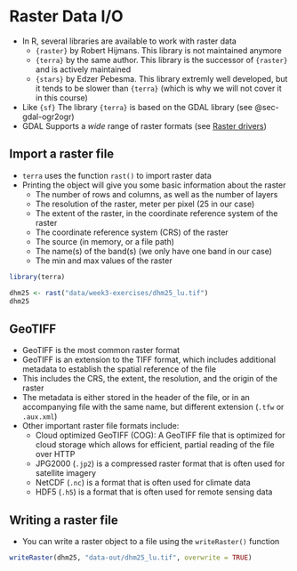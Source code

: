 

# Raster Data I/O {#sec-raster-data-io}

- In R, several libraries are available to work with raster data
  - `{raster}` by Robert Hijmans. This library is not maintained anymore
  - `{terra}` by the same author. This library is the successor of `{raster}` and is actively maintained
  - `{stars}` by Edzer Pebesma. This library extremly well developed, but it tends to be slower than `{terra}` (which is why we will not cover it in this course)
- Like `{sf}` The library `{terra}` is based on the GDAL library (see @sec-gdal-ogr2ogr)
- GDAL Supports a *wide* range of raster formats (see [Raster drivers](https://gdal.org/en/latest/drivers/raster/index.html))


## Import a raster file

- `terra` uses the function `rast()` to import raster data
- Printing the object will give you some basic information about the raster
  - The number of rows and columns, as well as the number of layers
  - The resolution of the raster, meter per pixel (25 in our case)
  - The extent of the raster, in the coordinate reference system of the raster
  - The coordinate reference system (CRS) of the raster
  - The source (in memory, or a file path)
  - The name(s) of the band(s) (we only have one band in our case)
  - The min and max values of the raster

```r
library(terra)

dhm25 <- rast("data/week3-exercises/dhm25_lu.tif")
dhm25
``` 



## GeoTIFF

- GeoTIFF is the most common raster format
- GeoTIFF is an extension to the TIFF format, which includes additional metadata to establish the spatial reference of the file
- This includes the CRS, the extent, the resolution, and the origin of the raster
- The metadata is either stored in the header of the file, or in an accompanying file with the same name, but different extension (`.tfw` or `.aux.xml`)
- Other important raster file formats include:
  - Cloud optimized GeoTIFF (COG): A GeoTIFF file that is optimized for cloud storage which allows for efficient, partial reading of the file over HTTP
  - JPG2000 (`.jp2`) is a compressed raster format that is often used for satellite imagery
  - NetCDF (`.nc`) is a format that is often used for climate data
  - HDF5 (`.h5`) is a format that is often used for remote sensing data



## Writing a raster file


- You can write a raster object to a file using the `writeRaster()` function


```r
writeRaster(dhm25, "data-out/dhm25_lu.tif", overwrite = TRUE)
```



